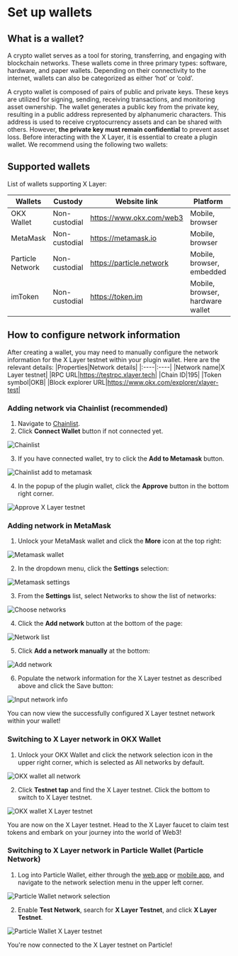# Set up wallets
## What is a wallet?
A crypto wallet serves as a tool for storing, transferring, and engaging with blockchain networks. These wallets come in three primary types: software, hardware, and paper wallets. Depending on their connectivity to the internet, wallets can also be categorized as either ‘hot’ or ‘cold’.

A crypto wallet is composed of pairs of public and private keys. These keys are utilized for signing, sending, receiving transactions, and monitoring asset ownership. The wallet generates a public key from the private key, resulting in a public address represented by alphanumeric characters. This address is used to receive cryptocurrency assets and can be shared with others. However, **the private key must remain confidential** to prevent asset loss.
Before interacting with the X Layer, it is essential to create a plugin wallet. We recommend using the following two wallets:

## Supported wallets
List of wallets supporting X Layer:

|Wallets|Custody|Website link|Platform|Network|
|----|----|----|----|----|
|OKX Wallet|Non-custodial|https://www.okx.com/web3|Mobile, browser|Multi-chain|
|MetaMask|Non-custodial|https://metamask.io|Mobile, browser|EVM|
|Particle Network|Non-custodial|https://particle.network|Mobile, browser, embedded|Multi-chain|
|imToken|Non-custodial|https://token.im|Mobile, browser, hardware wallet|Multi-chain|

## How to configure network information
After creating a wallet, you may need to manually configure the network information for the X Layer testnet within your plugin wallet. Here are the relevant details:
|Properties|Network details|
|:----|:----|
|Network name|X Layer testnet|
|RPC URL|https://testrpc.xlayer.tech|
|Chain ID|195|
|Token symbol|OKB|
|Block explorer URL|https://www.okx.com/explorer/xlayer-test|

### Adding network via Chainlist (recommended)
1. Navigate to [Chainlist](https://chainlist.org/chain/195).
2. Click **Connect Wallet** button if not connected yet.

![Chainlist](./img/chainlist.png)

3. If you have connected  wallet, try to click the **Add to Metamask** button.

![Chainlist add to metamask](./img/chainlist-add-to-metamask.png)

4. In the popup of the plugin wallet, click the **Approve** button in the bottom right corner.

![Approve X Layer testnet](./img/approve-xlayer-testnet.png)

### Adding network in MetaMask
1. Unlock your MetaMask wallet and click the  **More** icon at the top right:

![Metamask wallet](./img/metamask-wallet.png)

2. In the dropdown menu, click the **Settings** selection:

![Metamask settings](./img/metamask-settings.png)

3. From the **Settings** list, select Networks to show the list of networks:

![Choose networks](./img/choose-networks.png)

4. Click the **Add network** button at the bottom of the page:

![Network list](./img/network-list.png)

5. Click **Add a network manually** at the bottom:

![Add network](./img/add-network.png)

6. Populate the network information for the X Layer testnet as described above and click the Save button:

![Input network info](./img/input-network-info.png)

You can now view the successfully configured X Layer testnet network within your wallet!

### Switching to X Layer network in OKX Wallet
1. Unlock your OKX Wallet and click the network selection icon in the upper right corner, which is selected as All networks by default.

![OKX wallet all network](./img/okxwallet-all-network.png)

2. Click **Testnet tap** and find the X Layer testnet. Click the bottom to switch to X Layer testnet.

![OKX wallet X Layer testnet](./img/okxwallet-xlayer-testnet.png)

You are now on the X Layer testnet. Head to the X Layer faucet to claim test tokens and embark on your journey into the world of Web3!

### Switching to X Layer network in Particle Wallet (Particle Network)
1. Log into Particle Wallet, either through the [web app](https://wallet.particle.network "web app") or [mobile app](https://apps.apple.com/us/app/particle-crypto-wallet/id1632425771 "mobile app"), and navigate to the network selection menu in the upper left corner.

![Particle Wallet network selection](./img/particle-wallet-network.png)

2. Enable **Test Network**, search for **X Layer Testnet**, and click **X Layer Testnet**.

![Particle Wallet X Layer testnet](./img/particle-wallet-xlayer.png)

You're now connected to the X Layer testnet on Particle!